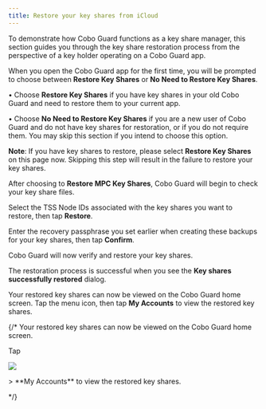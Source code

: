 ```yaml
---
title: Restore your key shares from iCloud
---
```

To demonstrate how Cobo Guard functions as a key share manager, this section guides you through the key share restoration process from the perspective of a key holder operating on a Cobo Guard app.

When you open the Cobo Guard app for the first time, you will be prompted to choose between **Restore Key Shares** or **No Need to Restore Key Shares**.

• Choose **Restore Key Shares** if you have key shares in your old Cobo Guard and need to restore them to your current app.

• Choose **No Need to Restore Key Shares** if you are a new user of Cobo Guard and do not have key shares for restoration, or if you do not require them. You may skip this section if you intend to choose this option.

**Note**: If you have key shares to restore, please select **Restore Key Shares** on this page now. Skipping this step will result in the failure to restore your key shares.

After choosing to **Restore MPC Key Shares**, Cobo Guard will begin to check your key share files.

Select the TSS Node IDs associated with the key shares you want to restore, then tap **Restore**.

Enter the recovery passphrase you set earlier when creating these backups for your key shares, then tap **Confirm**.

Cobo Guard will now verify and restore your key shares.

The restoration process is successful when you see the **Key shares successfully restored** dialog.

Your restored key shares can now be viewed on the Cobo Guard home screen. Tap the menu icon, then tap **My Accounts** to view the restored key shares.


{/*
Your restored key shares can now be viewed on the Cobo Guard home screen.
 <div class="container">
    <p class="text">Tap </p>
    <img src="/images/cobo-guard/common/menu-icon.png" class="icon"> </img>
    <p class="text">> **My Accounts** to view the restored key shares.</p>
</div>
*/}